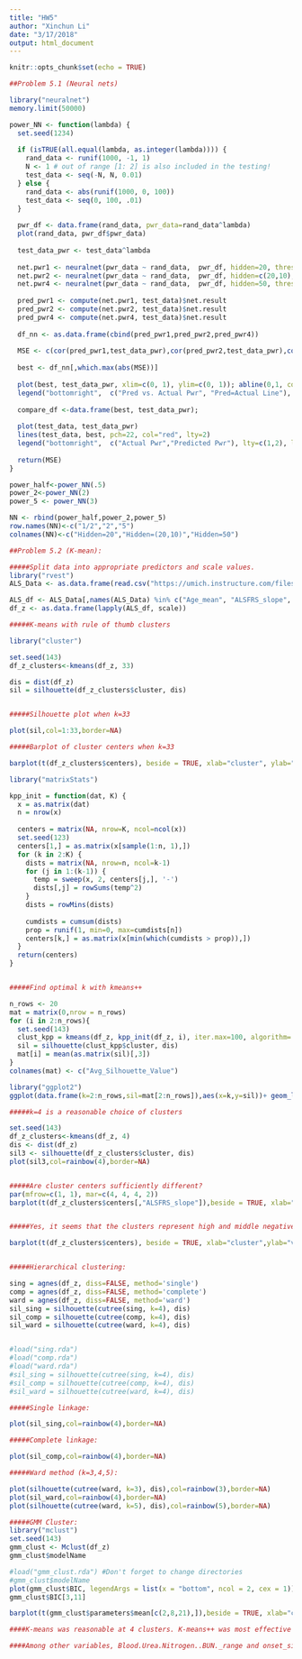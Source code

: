 ```yaml
---
title: "HW5"
author: "Xinchun Li"
date: "3/17/2018"
output: html_document
---
```


```r
knitr::opts_chunk$set(echo = TRUE)
```

```r
##Problem 5.1 (Neural nets)

library("neuralnet")
memory.limit(50000)

power_NN <- function(lambda) {
  set.seed(1234)
  
  if (isTRUE(all.equal(lambda, as.integer(lambda)))) {
    rand_data <- runif(1000, -1, 1)
    N <- 1 # out of range [1: 2] is also included in the testing!
    test_data <- seq(-N, N, 0.01)
  } else {
    rand_data <- abs(runif(1000, 0, 100))
    test_data <- seq(0, 100, .01)
  }
  
  pwr_df <- data.frame(rand_data, pwr_data=rand_data^lambda) 
  plot(rand_data, pwr_df$pwr_data)
  
  test_data_pwr <- test_data^lambda
  
  net.pwr1 <- neuralnet(pwr_data ~ rand_data,  pwr_df, hidden=20, threshold=0.1)
  net.pwr2 <- neuralnet(pwr_data ~ rand_data,  pwr_df, hidden=c(20,10), threshold=0.1)
  net.pwr4 <- neuralnet(pwr_data ~ rand_data,  pwr_df, hidden=50, threshold=0.1)
  
  pred_pwr1 <- compute(net.pwr1, test_data)$net.result
  pred_pwr2 <- compute(net.pwr2, test_data)$net.result
  pred_pwr4 <- compute(net.pwr4, test_data)$net.result
  
  df_nn <- as.data.frame(cbind(pred_pwr1,pred_pwr2,pred_pwr4))
  
  MSE <- c(cor(pred_pwr1,test_data_pwr),cor(pred_pwr2,test_data_pwr),cor(pred_pwr4,test_data_pwr))
  
  best <- df_nn[,which.max(abs(MSE))]
  
  plot(best, test_data_pwr, xlim=c(0, 1), ylim=c(0, 1)); abline(0,1, col="red", lty=2)
  legend("bottomright",  c("Pred vs. Actual Pwr", "Pred=Actual Line"), cex=0.8, lty=c(1,2), lwd=c(2,2),col=c("black","red"))
  
  compare_df <-data.frame(best, test_data_pwr);
  
  plot(test_data, test_data_pwr)
  lines(test_data, best, pch=22, col="red", lty=2)
  legend("bottomright",  c("Actual Pwr","Predicted Pwr"), lty=c(1,2), lwd=c(2,2),col=c("black","red"))
  
  return(MSE)
}

power_half<-power_NN(.5)
power_2<-power_NN(2)
power_5 <- power_NN(3)

NN <- rbind(power_half,power_2,power_5)
row.names(NN)<-c("1/2","2","5")
colnames(NN)<-c("Hidden=20","Hidden=(20,10)","Hidden=50")

##Problem 5.2 (K-mean):

#####Split data into appropriate predictors and scale values.
library("rvest")
ALS_Data <- as.data.frame(read.csv("https://umich.instructure.com/files/1789624/download?download_frd=1", header=T, na.strings=c("", ".", "NA", "NR")))

ALS_df <- ALS_Data[,names(ALS_Data) %in% c("Age_mean", "ALSFRS_slope", "ALSFRS_Total_max", "ALSFRS_Total_median", "ALSFRS_Total_range", "Blood.Urea.Nitrogen..BUN._median", "Blood.Urea.Nitrogen..BUN._min", "Blood.Urea.Nitrogen..BUN._range", "BMI_max", "bp_diastolic_median", "bp_systolic_median", "Calcium_median", "Chloride_median", "Creatinine_median", "Glucose_median", "Hemoglobin_median", "leg_median", "leg_min", "leg_range", "Lymphocytes_median", "mouth_median", "onset_delta_mean", "onset_site_mean", "respiratory_median", "Sodium_median", "trunk_max", "trunk_median")]
df_z <- as.data.frame(lapply(ALS_df, scale))

#####K-means with rule of thumb clusters

library("cluster")

set.seed(143)
df_z_clusters<-kmeans(df_z, 33)

dis = dist(df_z)
sil = silhouette(df_z_clusters$cluster, dis)


#####Silhouette plot when k=33

plot(sil,col=1:33,border=NA)

#####Barplot of cluster centers when k=33

barplot(t(df_z_clusters$centers), beside = TRUE, xlab="cluster", ylab="value", col = rainbow(33))

library("matrixStats")

kpp_init = function(dat, K) {
  x = as.matrix(dat)
  n = nrow(x)
  
  centers = matrix(NA, nrow=K, ncol=ncol(x))
  set.seed(123)
  centers[1,] = as.matrix(x[sample(1:n, 1),])
  for (k in 2:K) {
    dists = matrix(NA, nrow=n, ncol=k-1)
    for (j in 1:(k-1)) {
      temp = sweep(x, 2, centers[j,], '-')
      dists[,j] = rowSums(temp^2)
    }
    dists = rowMins(dists)
    
    cumdists = cumsum(dists)
    prop = runif(1, min=0, max=cumdists[n])
    centers[k,] = as.matrix(x[min(which(cumdists > prop)),])
  }
  return(centers)
}


#####Find optimal k with kmeans++

n_rows <- 20
mat = matrix(0,nrow = n_rows)
for (i in 2:n_rows){
  set.seed(143)
  clust_kpp = kmeans(df_z, kpp_init(df_z, i), iter.max=100, algorithm='Lloyd')
  sil = silhouette(clust_kpp$cluster, dis)
  mat[i] = mean(as.matrix(sil)[,3])
}
colnames(mat) <- c("Avg_Silhouette_Value")        

library("ggplot2")
ggplot(data.frame(k=2:n_rows,sil=mat[2:n_rows]),aes(x=k,y=sil))+ geom_line()+ scale_x_continuous(breaks = 2:n_rows)

#####k=4 is a reasonable choice of clusters

set.seed(143)
df_z_clusters<-kmeans(df_z, 4)
dis <- dist(df_z)
sil3 <- silhouette(df_z_clusters$cluster, dis)
plot(sil3,col=rainbow(4),border=NA)


#####Are cluster centers sufficiently different?
par(mfrow=c(1, 1), mar=c(4, 4, 4, 2))
barplot(t(df_z_clusters$centers[,"ALSFRS_slope"]),beside = TRUE, xlab="cluster", ylab="Center ALSFRS Slope", col = rainbow(4))


#####Yes, it seems that the clusters represent high and middle negative ALSFRS slopes as well as high and middle positive values. Now examining cluster centers by variables.

barplot(t(df_z_clusters$centers), beside = TRUE, xlab="cluster",ylab="value", col = rainbow(25))


#####Hierarchical clustering:

sing = agnes(df_z, diss=FALSE, method='single')
comp = agnes(df_z, diss=FALSE, method='complete')
ward = agnes(df_z, diss=FALSE, method='ward')
sil_sing = silhouette(cutree(sing, k=4), dis)
sil_comp = silhouette(cutree(comp, k=4), dis)
sil_ward = silhouette(cutree(ward, k=4), dis)


#load("sing.rda")
#load("comp.rda")
#load("ward.rda")
#sil_sing = silhouette(cutree(sing, k=4), dis)
#sil_comp = silhouette(cutree(comp, k=4), dis)
#sil_ward = silhouette(cutree(ward, k=4), dis)

#####Single linkage:

plot(sil_sing,col=rainbow(4),border=NA)

#####Complete linkage:

plot(sil_comp,col=rainbow(4),border=NA)

#####Ward method (k=3,4,5):

plot(silhouette(cutree(ward, k=3), dis),col=rainbow(3),border=NA)
plot(sil_ward,col=rainbow(4),border=NA)
plot(silhouette(cutree(ward, k=5), dis),col=rainbow(5),border=NA)

#####GMM Cluster:
library("mclust")
set.seed(143)
gmm_clust <- Mclust(df_z)
gmm_clust$modelName

#load("gmm_clust.rda") #Don't forget to change directories
#gmm_clust$modelName
plot(gmm_clust$BIC, legendArgs = list(x = "bottom", ncol = 2, cex = 1))
gmm_clust$BIC[3,11]

barplot(t(gmm_clust$parameters$mean[c(2,8,21),]),beside = TRUE, xlab="cluster",ylab="Center Values",main="Center Values of Select Variables by Cluster",col=rainbow(3))

####K-means was reasonable at 4 clusters. K-means++ was most effective with the Wald method at k=3. GMM used the EEV method with 3 components.

####Among other variables, Blood.Urea.Nitrogen..BUN._range and onset_site_mean varied widely between clusters.

```
